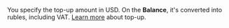 <Cut title="How do I find out the currency exchange rate that would apply to my account top-up in Toloka?">

You specify the top-up amount in USD. On the **Balance**, it's converted into rubles, including VAT. [Learn more](/docs-new/guide/refill) about top-up.

</Cut>